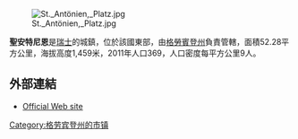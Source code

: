 [[Image:St._Antönien,_Platz.jpg|right]]

'''聖安特尼恩'''是[[瑞士|瑞士]]的城鎮，位於該國東部，由[[格勞賓登州|格勞賓登州]]負責管轄，面積52.28平方公里，海拔高度1,459米，2011年人口369，人口密度每平方公里9人。

==外部連結==
* [http://www.st-antoenien.ch Official Web site] {{Wayback|url=http://www.st-antoenien.ch/ |date=20160403192332 }} {{de icon}}

{{Switzerland-geo-stub}}
[[Category:格劳宾登州的市镇|Category:格劳宾登州的市镇]]